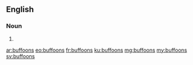 ==English==

===Noun===
{{head|en|plural}}

# {{plural of|buffoon|lang=en|nocat=1}}

[[ar:buffoons]]
[[eo:buffoons]]
[[fr:buffoons]]
[[ku:buffoons]]
[[mg:buffoons]]
[[my:buffoons]]
[[sv:buffoons]]